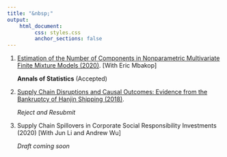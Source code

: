 ```yaml
---
title: "&nbsp;"
output: 
    html_document:
         css: styles.css
         anchor_sections: false
---
```


<!-- Global site tag (gtag.js) - Google Analytics -->
<script async src="https://www.googletagmanager.com/gtag/js?id=UA-165847699-1"></script>
<script>
  window.dataLayer = window.dataLayer || [];
  function gtag(){dataLayer.push(arguments);}
  gtag('js', new Date());

  gtag('config', 'UA-165847699-1');
</script>


<link rel="stylesheet" href="styles.css" type="text/css">

1. [Estimation of the Number of Components in Nonparametric Multivariate Finite Mixture Models (2020)](https://www.dropbox.com/s/cxkmkbzp9b1azke/paper_draft_jun_2020.pdf?dl=0). [With Eric Mbakop]

      **Annals of Statistics** (Accepted)

2. [Supply Chain Disruptions and Causal Outcomes: Evidence from the Bankruptcy of Hanjin Shipping (2018) ](https://papers.ssrn.com/sol3/papers.cfm?abstract_id=3293272).
    
      *Reject and Resubmit* 
  
3. Supply Chain Spillovers in Corporate Social Responsibility Investments (2020) [With Jun Li and Andrew Wu]

      *Draft coming soon*